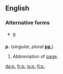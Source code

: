 {{see|Appendix:Variations of "p"}}

==English==

=== Alternative forms ===
* [[p]]

==={{abbreviation}}===
'''p.''' (''singular, plural'' '''[[pp.]]''')

# Abbreviation of [[page]].

[[da:p.]]
[[fr:p.]]
[[is:p.]]
[[fi:p.]]